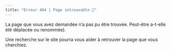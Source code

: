 ```yaml
---
title: "Erreur 404 | Page introuvable 🤔"
---
```


La page que vous avez demandée n'a pas pu être trouvée. Peut-être a-t-elle été déplacée ou renommée).

Une recherche sur le site pourra vous aider à retrouver la page que vous cherchiez.